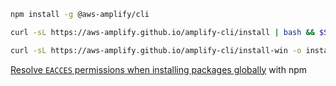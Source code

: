 <BlockSwitcher>

<Block name="npm">

```bash
npm install -g @aws-amplify/cli
```

</Block>

<Block name="cURL (Mac and Linux)">

```bash
curl -sL https://aws-amplify.github.io/amplify-cli/install | bash && $SHELL
```

</Block>

<Block name="cURL (Windows)">

```bash
curl -sL https://aws-amplify.github.io/amplify-cli/install-win -o install.cmd && install.cmd
```

</Block>

</BlockSwitcher>

<Callout warning>

[Resolve `EACCES` permissions when installing packages globally](https://docs.npmjs.com/resolving-eacces-permissions-errors-when-installing-packages-globally) with npm

</Callout>
